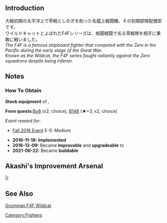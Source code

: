 {{EquipmentInfo|197}}

==Introduction==
大戦初期の太平洋上で零戦としのぎを削った名艦上戦闘機、その初期部隊配備型です。<br>
ワイルドキャットとよばれたF4Fシリーズは、格闘戦闘で劣る零戦隊を相手に果敢に戦いました。<br>
''The F4F is a famous shipboard fighter that competed with the Zero in the Pacific during the early stage of the Great War.''<br>
''Known as the Wildcat, the F4F series fought valiantly against the Zero squadrons despite being inferior.''

==Notes==
<div class="mw-collapsible"><h3>How To Obtain</h3>
<div class="mw-collapsible-content">
'''Stock equipment''' of {{Ship/Link|Hornet}}, {{Ship/Link|Saratoga}}

'''From quests: '''[[Quests#By8|By8]] (x2, choice), [[Quests#B148|B148]] (★+3, x2, choice)

''Event reward for:''
* [[Fall 2016 Event]] E-5: Medium

</div></div>


<div class="mw-collapsible><h3>Updates History</h3>
<div class="mw-collapsible-content>
* '''2016-11-18:''' '''Implemented'''
* '''2016-12-09:''' Became '''improvable''' and '''upgradeable''' to {{Equipment/Link|F4F-4}}
* '''2021-06-22:''' Became '''buildable'''
</div></div>

== Akashi's Improvement Arsenal ==

{{AkashiWorkshop}}
{{AkashiWorkshopLine
| Name = {{PAGENAME}}
| ItemType = GreenPlane
| Fuel = 90
| Ammo = 90
| Steel = 0
| Baux = 270
|Mats0-5 = 2/5
|Mats6-9 = 3/6
|Mats10 = 4/8
|Screws0-5 = 2/3
|Screws6-9 = 2/4
|Screws10 = 3/5
|EquipConsume0-5 = -
|EquipConsume6-9 = 1x{{GreenPlane|Type 96 Fighter}}
|EquipConsume10 = 2x{{GreenGunMG|12.7mm Machine Gun}}
| Sun = S<br>&nbsp;<br>&nbsp;
| Tue = &nbsp;<br>&nbsp;<br>S2
| Wed = S<br>&nbsp;<br>S2
| Thu = S<br>&nbsp;<br>&nbsp;
| Fri = S<br>Sk<br>&nbsp;
| Sat = S<br>Sk<br>&nbsp;
| 2ndShip = [[Saratoga]]<br/>[[Saratoga#First Upgrade|Saratoga Kai]]<br>[[Saratoga#Second Upgrade|Saratoga Mk.II]]
| Notes =  Upgrades to [[F4F-4]].
}}
|}

==See Also==
[[wikipedia:Grumman F4F Wildcat#F4F-3|Grumman F4F Wildcat]]
{{Equipmentlist}}
[[Category:Fighters]]